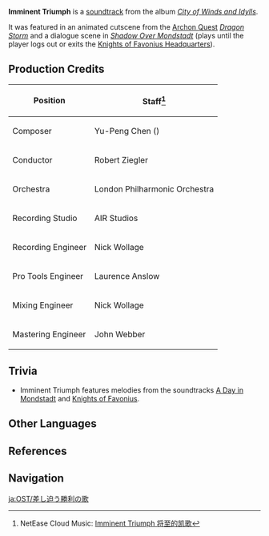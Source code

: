 {{Soundtrack Infobox
|title          =
|image          = City of Winds and Idylls.png
|album          = City of Winds and Idylls
|disc           = 1
|number         = 25
|featured       =
|featured2      =
|featured3      =
|featured_disc  =
|featured_disc2 =
|featured_disc3 =
|youtube_id     = AALrH26HAmw
|youtube_time   = 1927
|spotify_id     = 7u4j2XitxK7Bfwvdw832WP
|played_in      = Prologue
|during         = Animated cutscene and dialogue scene in ''[[Shadow Over Mondstadt]]''
|domain         =
|previous       = Tender Strength
|next           = Beckoning (Genshin Impact Main Theme Var.)
}}
'''Imminent Triumph''' is a [[soundtrack]] from the album ''[[City of Winds and Idylls]]''.

It was featured in an animated cutscene from the [[Archon Quest]] ''[[Dragon Storm]]'' and a dialogue scene in ''[[Shadow Over Mondstadt]]'' (plays until the player logs out or exits the [[Knights of Favonius Headquarters]]).

==Production Credits==
{| class="wikitable" style="text-align:left; height:0.5em"
! Position
! Staff<ref>NetEase Cloud Music: [https://music.163.com/#/song?id=1481392254 Imminent Triumph 将至的凯歌]</ref>
|-
! Composer
| Yu-Peng Chen ({{zh|陈致逸}})
|-
! Conductor
| Robert Ziegler
|-
! Orchestra
| London Philharmonic Orchestra
|-
! Recording Studio
| AIR Studios
|-
! Recording Engineer
| Nick Wollage
|-
! Pro Tools Engineer
| Laurence Anslow
|-
! Mixing Engineer
| Nick Wollage
|-
! Mastering Engineer
| John Webber
|}

==Trivia==
* Imminent Triumph features melodies from the soundtracks [[A Day in Mondstadt]] and [[Knights of Favonius (Soundtrack)|Knights of Favonius]].

==Other Languages==
{{Other Languages
|en      = Imminent Triumph
|zhs     = 将至的凯歌
|zhs_rm  = Jiāngzhì de Kǎigē
|zht     = 將至的凱歌
|zht_rm  = Jiāngzhì de Kǎigē
|zh_tl   = 
|ja      = 差し迫う勝利の歌
|ja_rm   = Sashisemau Shouri no Uta{{Assumed}}
|ja_tl   = Song of the Imminent Triumph
|ja_note = {{ja|差し迫う|ja_rm=sashisemau}} is probably a wrong spelling of {{ja|差し迫る|ja_rm=sashisemaru}}
|tr      = 
|tr_tl   = 
|it      = 
|it_tl   = 
}}

==References==
{{Reflist}}

==Navigation==
{{Soundtrack Navbox|City of Winds and Idylls}}

[[ja:OST/差し迫う勝利の歌]]